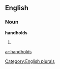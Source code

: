 
==English==

===Noun===
'''handholds'''

# {{plural of|[[handhold]]}}

{{anagrams:en/addhhlnos}}
[[Category:English plurals]]

[[ar:handholds]]